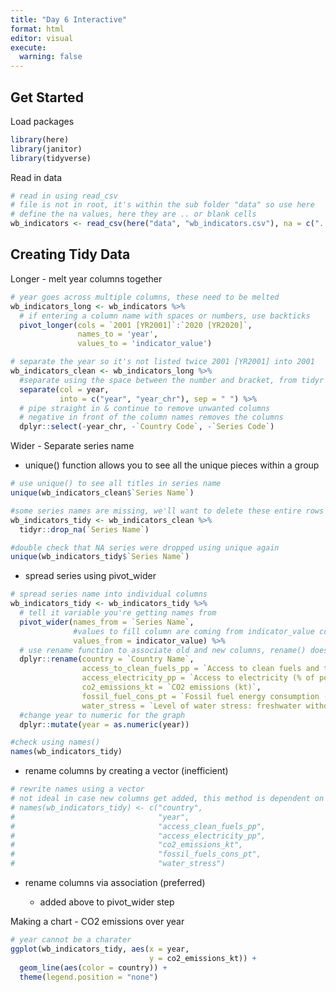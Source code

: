 ```yaml
---
title: "Day 6 Interactive"
format: html
editor: visual
execute: 
  warning: false
---
```


## Get Started

Load packages

```r
library(here)
library(janitor)
library(tidyverse)
```

Read in data

```r
# read in using read_csv
# file is not in root, it's within the sub folder "data" so use here
# define the na values, here they are .. or blank cells
wb_indicators <- read_csv(here("data", "wb_indicators.csv"), na = c("..", ""))
```

## Creating Tidy Data

Longer - melt year columns together

```r
# year goes across multiple columns, these need to be melted
wb_indicators_long <- wb_indicators %>% 
  # if entering a column name with spaces or numbers, use backticks
  pivot_longer(cols = `2001 [YR2001]`:`2020 [YR2020]`,
               names_to = 'year',
               values_to = 'indicator_value')

# separate the year so it's not listed twice 2001 [YR2001] into 2001
wb_indicators_clean <- wb_indicators_long %>%
  #separate using the space between the number and bracket, from tidyr
  separate(col = year,
           into = c("year", "year_chr"), sep = " ") %>% 
  # pipe straight in & continue to remove unwanted columns
  # negative in front of the column names removes the columns
  dplyr::select(-year_chr, -`Country Code`, -`Series Code`)

```

Wider - Separate series name

-   unique() function allows you to see all the unique pieces within a group

```r
# use unique() to see all titles in series name
unique(wb_indicators_clean$`Series Name`)

#some series names are missing, we'll want to delete these entire rows
wb_indicators_tidy <- wb_indicators_clean %>% 
  tidyr::drop_na(`Series Name`)

#double check that NA series were dropped using unique again
unique(wb_indicators_tidy$`Series Name`)
```

-   spread series using pivot_wider

```r
# spread series name into individual columns
wb_indicators_tidy <- wb_indicators_tidy %>% 
  # tell it variable you're getting names from
  pivot_wider(names_from = `Series Name`,
              #values to fill column are coming from indicator_value column
              values_from = indicator_value) %>% 
  # use rename function to associate old and new columns, rename() doesn't require quotes
  dplyr::rename(country = `Country Name`,
                access_to_clean_fuels_pp = `Access to clean fuels and technologies for cooking (% of population)`,
                access_electricity_pp = `Access to electricity (% of population)`,
                co2_emissions_kt = `CO2 emissions (kt)`,
                fossil_fuel_cons_pt = `Fossil fuel energy consumption (% of total)`,
                water_stress = `Level of water stress: freshwater withdrawal as a proportion of available freshwater resources`) %>% 
  #change year to numeric for the graph
  dplyr::mutate(year = as.numeric(year))

#check using names()
names(wb_indicators_tidy)
```

-   rename columns by creating a vector (inefficient)

```r
# rewrite names using a vector
# not ideal in case new columns get added, this method is dependent on position
# names(wb_indicators_tidy) <- c("country",
#                                "year",
#                                "access_clean_fuels_pp",
#                                "access_electricity_pp",
#                                "co2_emissions_kt",
#                                "fossil_fuels_cons_pt",
#                                "water_stress")

```

-   rename columns via association (preferred)

    -   added above to pivot_wider step

Making a chart - CO2 emissions over year

```r
# year cannot be a charater 
ggplot(wb_indicators_tidy, aes(x = year,
                               y = co2_emissions_kt)) +
  geom_line(aes(color = country)) +
  theme(legend.position = "none")
```
